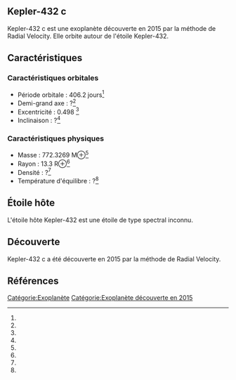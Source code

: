 == Kepler-432 c ==

{{Infobox Exoplanète
| nom = Kepler-432 c
| image = 
| légende = 
| étoile = Kepler-432
| constellation = 
| ascension_droite = 
| déclinaison = 
| distance = ?
| type_spectral = ?
| masse = 772.3269 M⊕<ref></ref>
| rayon = 13.3 R⊕<ref></ref>
| densité = ?<ref></ref>
| gravité = ?<ref></ref>
| température = ?<ref></ref>
| période = 406.2 j<ref></ref>
| demi_grand_axe = ?<ref></ref>
| excentricité = 0.498 <ref></ref>
| inclinaison = ?<ref></ref>
| méthode_découverte = Radial Velocity
| date_découverte = 2015
| statut = Confirmée
}}

Kepler-432 c est une exoplanète découverte en 2015 par la méthode de Radial Velocity. Elle orbite autour de l'étoile Kepler-432.

== Caractéristiques ==

=== Caractéristiques orbitales ===
* Période orbitale : 406.2 jours<ref></ref>
* Demi-grand axe : ?<ref></ref>
* Excentricité : 0.498 <ref></ref>
* Inclinaison : ?<ref></ref>

=== Caractéristiques physiques ===
* Masse : 772.3269 M⊕<ref></ref>
* Rayon : 13.3 R⊕<ref></ref>
* Densité : ?<ref></ref>
* Température d'équilibre : ?<ref></ref>

== Étoile hôte ==

{{Infobox Étoile
| nom = Kepler-432
| image = 
| légende = 
| constellation = 
| ascension_droite = 
| déclinaison = 
| distance = ?
| type_spectral = ?
| magnitude_absolue = 
| magnitude_apparente = 
| masse = ?<ref></ref>
| rayon = ?<ref></ref>
| température = ?<ref></ref>
| métallicité = ?<ref></ref>
| âge = ?<ref></ref>
}}

L'étoile hôte Kepler-432 est une étoile de type spectral inconnu.

== Découverte ==

Kepler-432 c a été découverte en 2015 par la méthode de Radial Velocity.

== Références ==
<references />

[[Catégorie:Exoplanète]]
[[Catégorie:Exoplanète découverte en 2015]]
